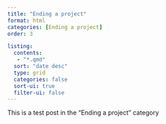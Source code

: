 ```yaml
---
title: "Ending a project"
format: html
categories: [Ending a project]
order: 3

listing:
  contents: 
   - "*.qmd"
  sort: "date desc"
  type: grid
  categories: false
  sort-ui: true
  filter-ui: false
---
```


This is a test post in the "Ending a project" category

